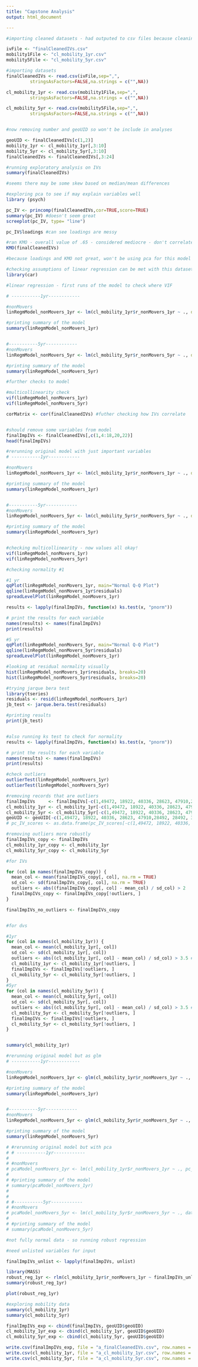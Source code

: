 ```yaml
---
title: "Capstone Analysis"
output: html_document

---
```




```r

#importing cleaned datasets - had outputed to csv files because cleaning stage is slow with imputation

ivFile <- "finalCleanedIVs.csv"
mobility1File <- "cl_mobility_1yr.csv"
mobility5File <- "cl_mobility_5yr.csv"

#importing datasets
finalCleanedIVs <- read.csv(ivFile,sep=",",
         stringsAsFactors=FALSE,na.strings = c("",NA))

cl_mobility_1yr <- read.csv(mobility1File,sep=",",
         stringsAsFactors=FALSE,na.strings = c("",NA))

cl_mobility_5yr <- read.csv(mobility5File,sep=",",
         stringsAsFactors=FALSE,na.strings = c("",NA))


#now removing number and geoUID so won't be include in analyses

geoUID <- finalCleanedIVs[c(1,2)]
mobility_1yr <- cl_mobility_1yr[,3:10]
mobility_5yr <- cl_mobility_5yr[,3:10]
finalCleanedIVs <- finalCleanedIVs[,3:24]

```


```r
#running exploratory analysis on IVs
summary(finalCleanedIVs)

#seems there may be some skew based on median/mean differences
```


```r
#exploring pca to see if may explain variables well
library (psych)

pc_IV <- princomp(finalCleanedIVs,cor=TRUE,score=TRUE)
summary(pc_IV) #doesn't seem great
screeplot(pc_IV, type= "line")

pc_IV$loadings #can see loadings are messy

#ran KMO - overall value of .65 - considered mediocre - don't correlate well
KMO(finalCleanedIVs) 

#because loadings and KMO not great, won't be using pca for this model

```



```r
#checking assumptions of linear regression can be met with this dataset in below sections
library(car)
```



```r
#linear regression - first runs of the model to check where VIF

# -----------1yr------------

#nonMovers
linRegmModel_nonMovers_1yr <- lm(cl_mobility_1yr$r_nonMovers_1yr ~ ., data = finalCleanedIVs)

#printing summary of the model
summary(linRegmModel_nonMovers_1yr)


#-----------5yr------------
#nonMovers
linRegmModel_nonMovers_5yr <- lm(cl_mobility_5yr$r_nonMovers_5yr ~ ., data = finalCleanedIVs)

#printing summary of the model
summary(linRegmModel_nonMovers_5yr)
```


```r
#further checks to model

#multicollinearity check
vif(linRegmModel_nonMovers_1yr)
vif(linRegmModel_nonMovers_5yr)

corMatrix <- cor(finalCleanedIVs) #futher checking how IVs correlate 


#should remove some variables from model 
finalImpIVs <- finalCleanedIVs[,c(1,4:18,20,22)]
head(finalImpIVs)
```


```r
#rerunning original model with just important variables
# -----------1yr------------

#nonMovers
linRegmModel_nonMovers_1yr <- lm(cl_mobility_1yr$r_nonMovers_1yr ~ ., data = finalImpIVs)

#printing summary of the model
summary(linRegmModel_nonMovers_1yr)


#-----------5yr------------
#nonMovers
linRegmModel_nonMovers_5yr <- lm(cl_mobility_5yr$r_nonMovers_5yr ~ ., data = finalImpIVs)

#printing summary of the model
summary(linRegmModel_nonMovers_5yr)


#checking multicollinearity - now values all okay!
vif(linRegmModel_nonMovers_1yr) 
vif(linRegmModel_nonMovers_5yr)


```



```r

#checking normality #1

#1 yr
qqPlot(linRegmModel_nonMovers_1yr, main="Normal Q-Q Plot")
qqline(linRegmModel_nonMovers_1yr$residuals)
spreadLevelPlot(linRegmModel_nonMovers_1yr)

results <- lapply(finalImpIVs, function(x) ks.test(x, "pnorm"))

# print the results for each variable
names(results) <- names(finalImpIVs)
print(results)

#5 yr
qqPlot(linRegmModel_nonMovers_5yr, main="Normal Q-Q Plot")
qqline(linRegmModel_nonMovers_5yr$residuals)
spreadLevelPlot(linRegmModel_nonMovers_1yr)


```




```r

#looking at residual normality visually
hist(linRegmModel_nonMovers_1yr$residuals, breaks=20)
hist(linRegmModel_nonMovers_5yr$residuals, breaks=20)

#trying jarque bera test
library(tseries)
residuals <- resid(linRegmModel_nonMovers_1yr)
jb_test <- jarque.bera.test(residuals)

#printing results
print(jb_test)


#also running ks test to check for normality
results <- lapply(finalImpIVs, function(x) ks.test(x, "pnorm"))

# print the results for each variable
names(results) <- names(finalImpIVs)
print(results)


```


```r
#check outliers
outlierTest(linRegmModel_nonMovers_1yr)
outlierTest(linRegmModel_nonMovers_5yr)

#removing records that are outliers
finalImpIVs     <- finalImpIVs[-c(1,49472, 18922, 40336, 28623, 47910,28492, 28492, 32484, 32780, 28411, 22217), ]
cl_mobility_1yr <- cl_mobility_1yr[-c(1,49472, 18922, 40336, 28623, 47910,28492, 28492, 32484, 32780, 28411, 22217), ]
cl_mobility_5yr <- cl_mobility_5yr[-c(1,49472, 18922, 40336, 28623, 47910,28492, 28492, 32484, 32780, 28411, 22217), ]
geoUID <- geoUID[-c(1,49472, 18922, 40336, 28623, 47910,28492, 28492, 32484, 32780, 28411, 22217),1:2]
# pc_IV_scores <- as.data.frame(pc_IV_scores[-c(1,49472, 18922, 40336, 28623, 47910,28492, 28492, 32484, 32780, 28411, 22217), ])
```
```r

#removing outliers more robustly
finalImpIVs_copy <- finalImpIVs
cl_mobility_1yr_copy <- cl_mobility_1yr
cl_mobility_5yr_copy <- cl_mobility_5yr

#for IVs

for (col in names(finalImpIVs_copy)) {
  mean_col <- mean(finalImpIVs_copy[, col], na.rm = TRUE)
  sd_col <- sd(finalImpIVs_copy[, col], na.rm = TRUE)
  outliers <- abs((finalImpIVs_copy[, col] - mean_col) / sd_col) > 2
  finalImpIVs_copy <- finalImpIVs_copy[!outliers, ]
}

finalImpIVs_no_outliers <- finalImpIVs_copy


#for dvs

#1yr
for (col in names(cl_mobility_1yr)) {
  mean_col <- mean(cl_mobility_1yr[, col])
  sd_col <- sd(cl_mobility_1yr[, col])
  outliers <- abs((cl_mobility_1yr[, col] - mean_col) / sd_col) > 3.5 #outlier threshold
  cl_mobility_1yr <- cl_mobility_1yr[!outliers, ]
  finalImpIVs <- finalImpIVs[!outliers, ]
  cl_mobility_5yr <- cl_mobility_5yr[!outliers, ]
}
#5yr
for (col in names(cl_mobility_5yr)) {
  mean_col <- mean(cl_mobility_5yr[, col])
  sd_col <- sd(cl_mobility_5yr[, col])
  outliers <- abs((cl_mobility_5yr[, col] - mean_col) / sd_col) > 3.5 #outlier threshold
  cl_mobility_5yr <- cl_mobility_5yr[!outliers, ]
  finalImpIVs <- finalImpIVs[!outliers, ]
  cl_mobility_5yr <- cl_mobility_5yr[!outliers, ]
} 


summary(cl_mobility_1yr)

```





```r
#rerunning original model but as glm
# -----------1yr------------

#nonMovers
linRegmModel_nonMovers_1yr <- glm(cl_mobility_1yr$r_nonMovers_1yr ~ ., data = finalImpIVs)

#printing summary of the model
summary(linRegmModel_nonMovers_1yr)


#-----------5yr------------
#nonMovers
linRegmModel_nonMovers_5yr <- glm(cl_mobility_5yr$r_nonMovers_5yr ~ ., data = finalImpIVs)

#printing summary of the model
summary(linRegmModel_nonMovers_5yr)

```


```r
# #rerunning original model but with pca
# # -----------1yr------------
# 
# #nonMovers
# pcaModel_nonMovers_1yr <- lm(cl_mobility_1yr$r_nonMovers_1yr ~ ., pc_IV_scores)
# 
# #printing summary of the model
# summary(pcaModel_nonMovers_1yr)
# 
# 
# #-----------5yr------------
# #nonMovers
# pcaModel_nonMovers_5yr <- lm(cl_mobility_5yr$r_nonMovers_5yr ~ ., data = pc_IV_scores)
# 
# #printing summary of the model
# summary(pcaModel_nonMovers_5yr)
```




```r
#not fully normal data - so running robust regression

#need unlisted variables for input

finalImpIVs_unlist <- lapply(finalImpIVs, unlist)

library(MASS)
robust_reg_1yr <- rlm(cl_mobility_1yr$r_nonMovers_1yr ~ finalImpIVs_unlist$owner + finalImpIVs_unlist$notCond + finalImpIVs_unlist$less1PerRoom + finalImpIVs_unlist$suitable+finalImpIVs_unlist$onlyRegMaint+finalImpIVs_unlist$ownTenLess30Inc+finalImpIVs_unlist$own_perMortg+ finalImpIVs_unlist$own_per30PlusInc+finalImpIVs_unlist$own_medSheltCost+finalImpIVs_unlist$own_medValDwelling+finalImpIVs_unlist$ten_perSubHous+finalImpIVs_unlist$ten_per30PlusInc+finalImpIVs_unlist$ten_medMonthSheltCost+finalImpIVs_unlist$avgRoomPerDwell+finalImpIVs_unlist$typ_singleDetach+finalImpIVs_unlist$typ_apart5MoreStor+finalImpIVs_unlist$typ_movableDwell+finalImpIVs_unlist$popPerSqKm)
summary(robust_reg_1yr)

plot(robust_reg_1yr)
```


```r
#exploring mobility data
summary(cl_mobility_1yr)
summary(cl_mobility_5yr)

```

```r
finalImpIVs_exp <- cbind(finalImpIVs, geoUID$geoUID)
cl_mobility_1yr_exp <- cbind(cl_mobility_1yr, geoUID$geoUID)
cl_mobility_5yr_exp <- cbind(cl_mobility_5yr, geoUID$geoUID)

write.csv(finalImpIVs_exp, file = "a_finalCleanedIVs.csv", row.names = TRUE)
write.csv(cl_mobility_1yr, file = "a_cl_mobility_1yr.csv", row.names = TRUE)
write.csv(cl_mobility_5yr, file = "a_cl_mobility_5yr.csv", row.names = TRUE)
```








